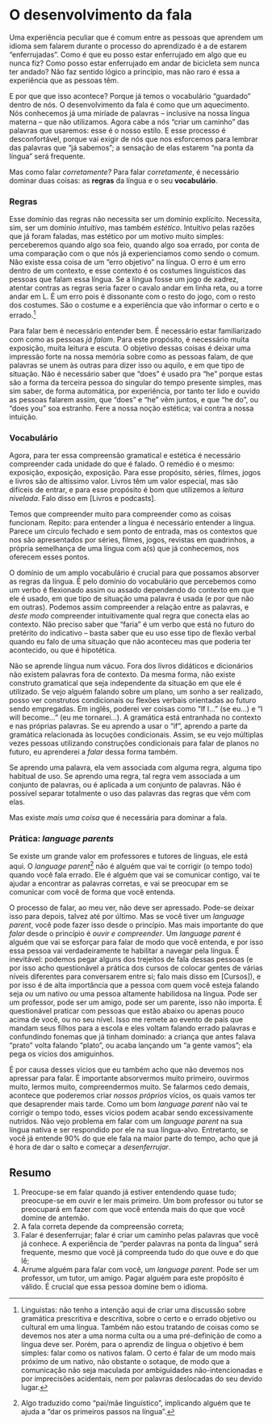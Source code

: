 # O desenvolvimento da fala {-}

Uma experiência peculiar que é comum entre as pessoas que aprendem um idioma sem falarem durante o processo do aprendizado é a de estarem "enferrujadas". Como é que eu posso estar enferrujado em algo que eu nunca fiz? Como posso estar enferrujado em andar de bicicleta sem nunca ter andado? Não faz sentido lógico a princípio, mas não raro é essa a experiência que as pessoas têm.

E por que que isso acontece? Porque já temos o vocabulário "guardado" dentro de nós. O desenvolvimento da fala é como que um aquecimento. Nós conhecemos já uma miríade de palavras -- inclusive na nossa língua materna -- que não utilizamos. Agora cabe a nós "criar um caminho" das palavras que usaremos: esse é o nosso estilo. E esse processo é desconfortável, porque vai exigir de nós que nos esforcemos para lembrar das palavras que "já sabemos"; a sensação de elas estarem "na ponta da língua" será frequente.

Mas como falar _corretamente?_ Para falar _corretamente_, é necessário dominar duas coisas: as **regras** da língua e o seu **vocabulário**.

### Regras 

Esse domínio das regras não necessita ser um domínio explícito. Necessita, sim, ser um domínio _intuitivo_, mas também _estético_. Intuitivo pelas razões que já foram faladas, mas estético por um motivo muito simples: perceberemos quando algo soa feio, quando algo soa errado, por conta de uma comparação com o que nós já experienciamos como sendo o comum. Não existe essa coisa de um "erro objetivo" na língua. O erro é um erro dentro de um contexto, e esse contexto é os costumes linguísticos das pessoas que falam essa língua. Se a língua fosse um jogo de xadrez, atentar contras as regras seria fazer o cavalo andar em linha reta, ou a torre andar em L. É um erro pois é dissonante com o resto do jogo, com o resto dos costumes. São o costume e a experiência que vão informar o certo e o errado.^[Linguistas: não tenho a intenção aqui de criar uma discussão sobre gramática prescritiva e descritiva, sobre o certo e o errado objetivo ou cultural em uma língua. Também não estou tratando de coisas como se devemos nos ater a uma norma culta ou a uma pré-definição de como a língua deve ser. Porém, para o aprendiz de língua o objetivo é bem simples: falar como os nativos falam. O certo é falar de um modo mais próximo de um nativo, não obstante o sotaque, de modo que a comunicação não seja maculada por ambiguidades não-intencionadas e por imprecisões acidentais, nem por palavras deslocadas do seu devido lugar.]

Para falar bem é necessário entender bem. É necessário estar familiarizado com como as pessoas _já falam_. Para este propósito, é necessário muita exposição, muita leitura e escuta. O objetivo dessas coisas é deixar uma impressão forte na nossa memória sobre como as pessoas falam, de que palavras se unem às outras para dizer isso ou aquilo, e em que tipo de situação. Não é necessário saber que "does" é usado pra "he" porque estas são a forma da terceira pessoa do singular do tempo presente simples, mas sim saber, de forma automática, por experiência, por tanto ter lido e ouvido as pessoas falarem assim, que "does" e "he" vêm juntos, e que "he do", ou "does you" soa estranho. Fere a nossa noção estética; vai contra a nossa intuição.

### Vocabulário

Agora, para ter essa compreensão gramatical e estética é necessário compreender cada unidade do que é falado. O remédio é o mesmo: exposição, exposição, exposição. Para esse propósito, séries, filmes, jogos e livros são de altíssimo valor. Livros têm um valor especial, mas são difíceis de entrar, e para esse propósito é bom que utilizemos a _leitura nivelada_. Falo disso em [Livros e podcasts]. 

Temos que compreender muito para compreender como as coisas funcionam. Repito: para entender a língua é necessário entender a língua. Parece um círculo fechado e sem ponto de entrada, mas os contextos que nos são apresentados por séries, filmes, jogos, revistas em quadrinhos, a própria semelhança de uma língua com a(s) que já conhecemos, nos oferecem esses pontos.

O domínio de um amplo vocabulário é crucial para que possamos absorver as regras da língua. É pelo domínio do vocabulário que percebemos como um verbo é flexionado assim ou assado dependendo do contexto em que ele é usado, em que tipo de situação uma palavra é usada (e por que não em outras). Podemos assim compreender a relação entre as palavras, e _deste modo_ compreender intuitivamente qual regra que conecta elas ao contexto. Não preciso saber que "faria" é um verbo que está no futuro do pretérito do indicativo -- basta saber que eu uso esse tipo de flexão verbal quando eu falo de uma situação que não aconteceu mas que poderia ter acontecido, ou que é hipotética. 

Não se aprende língua num vácuo. Fora dos livros didáticos e dicionários não existem palavras fora de contexto. Da mesma forma, não existe construto gramatical que seja independente da situação em que ele é utilizado. Se vejo alguém falando sobre um plano, um sonho a ser realizado, posso ver construtos condicionais ou flexões verbais orientadas ao futuro sendo empregadas. Em inglês, poderei ver coisas como "If I..." (se eu...) e "I will become..." (eu me tornarei...). A gramática está entranhada no contexto e nas próprias palavras. Se eu aprendo a usar o "if", aprendo a parte da gramática relacionada às locuções condicionais. Assim, se eu vejo múltiplas vezes pessoas utilizando construções condicionais para falar de planos no futuro, eu aprenderei a _falar_ dessa forma também. 

Se aprendo uma palavra, ela vem associada com alguma regra, alguma tipo habitual de uso. Se aprendo uma regra, tal regra vem associada a um conjunto de palavras, ou é aplicada a um conjunto de palavras. Não é possível separar totalmente o uso das palavras das regras que vêm com elas.

Mas existe _mais uma coisa_ que é necessária para dominar a fala.

### Prática: _language parents_

Se existe um grande valor em professores e tutores de línguas, ele está aqui. O _language parent_^[Algo traduzido como "pai/mãe linguístico", implicando alguém que te ajuda a "dar os primeiros passos na língua".] não é alguém que vai te corrigir (o tempo todo) quando você fala errado. Ele é alguém que vai se comunicar contigo, vai te ajudar a encontrar as palavras corretas, e vai se preocupar em se comunicar com você de forma que você entenda.

O processo de falar, ao meu ver, não deve ser apressado. Pode-se deixar isso para depois, talvez até por último. Mas se você tiver um _language parent_, você pode fazer isso desde o princípio. Mas mais importante do que _falar_ desde o princípio é _ouvir e compreender_. Um _language parent_ é alguém que vai se esforçar para falar de modo que você entenda, e por isso essa pessoa vai verdadeiramente te habilitar a navegar pela língua. É inevitável: podemos pegar alguns dos trejeitos de fala dessas pessoas (e por isso acho questionável a prática dos cursos de colocar gentes de várias níveis diferentes para conversarem entre si; falo mais disso em [Cursos]), e por isso é de alta importância que a pessoa com quem você esteja falando seja _ou_ um nativo _ou_ uma pessoa altamente habilidosa na língua. Pode ser um professor, pode ser um amigo, pode ser um parente, isso não importa. É questionável praticar com pessoas que estão abaixo ou apenas pouco acima de você, ou no seu nível. Isso me remete ao evento de pais que mandam seus filhos para a escola e eles voltam falando errado palavras e confundindo fonemas que já tinham dominado: a criança que antes falava "prato" volta falando "plato", ou acaba lançando um "a gente vamos"; ela pega os vícios dos amiguinhos.

É por causa desses vícios que eu também acho que não devemos nos apressar para falar. É importante absorvermos muito primeiro, ouvirmos muito, lermos muito, compreendermos muito. Se falarmos cedo demais, acontece que poderemos criar _nossos próprios_ vícios, os quais vamos ter que desaprender mais tarde. Como um bom _language parent_ não vai te corrigir o tempo todo, esses vícios podem acabar sendo excessivamente nutridos. Não vejo problema em falar com um _language parent_ na sua língua nativa e ser respondido por ele na sua língua-alvo. Entretanto, se você já entende 90% do que ele fala na maior parte do tempo, acho que já é hora de dar o salto e começar a _desenferrujar_.

## Resumo {-}

1. Preocupe-se em falar quando já estiver entendendo quase tudo; preocupe-se em ouvir e ler mais primeiro. Um bom professor ou tutor se preocupará em fazer com que você entenda mais do que que você domine de antemão.
2. A fala correta depende da compreensão correta;
3. Falar é desenferrujar; falar é criar um caminho pelas palavras que você já conhece. A experiência de "perder palavras na ponta da língua" será frequente, mesmo que você já compreenda tudo do que ouve e do que lê;
4. Arrume alguém para falar com você, um _language parent_. Pode ser um professor, um tutor, um amigo. Pagar alguém para este propósito é válido. É crucial que essa pessoa domine bem o idioma. 
